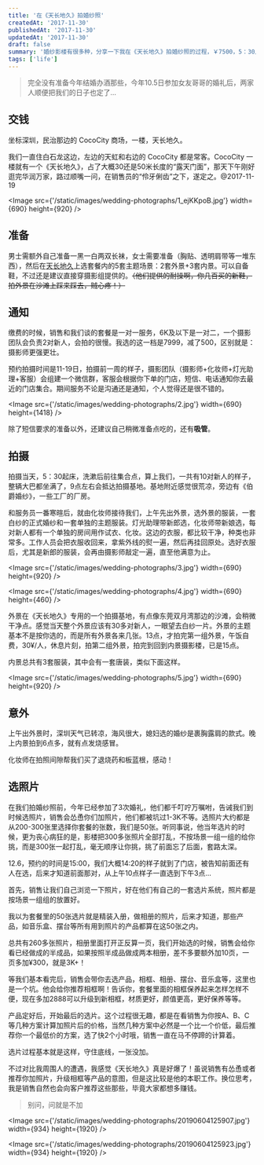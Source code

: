 ```yaml
---
title: '在《天长地久》拍婚纱照'
createdAt: '2017-11-30'
publishedAt: '2017-11-30'
updatedAt: '2017-11-30'
draft: false
summary: '婚纱影楼有很多种，分享一下我在《天长地久》拍婚纱照的过程，￥7500，5：30从家出发，21:00结束坐班车回家，超累🙄'
tags: ['life']
---
```


> 完全没有准备今年结婚办酒那些，今年10.5日参加女友哥哥的婚礼后，两家人顺便把我们的日子也定了...

## 交钱

坐标深圳，民治那边的 CocoCity 商场，一楼，天长地久。

我们一直住白石龙这边，左边的天虹和右边的 CocoCity 都是常客。CocoCity 一楼就有一个《天长地久》，占了大概30还是50米长度的“露天门面”，那天下午刚好逛完华润万家，路过顺嘴一问，在销售员的“伶牙俐齿”之下，遂定之。@2017-11-19

<Image src={'/static/images/wedding-photographs/1_ejKKpoB.jpg'} width={690} height={920} />

## 准备

男士需额外自己准备一黑一白两双长袜，女士需要准备（胸贴、透明肩带等一堆东西），然后在[天长地久](http://www.szforever.com.cn/gallery/six/)上选套餐内的5套主题场景：2套外景+3套内景。可以自备鞋，不过还是建议直接穿摄影组提供的。~~（他们提供的耐操啊，你几百买的新鞋，拍外景在沙滩上踩来踩去，贼心疼！）~~

## 通知

缴费的时候，销售和我们谈的套餐是一对一服务，6K及以下是一对二，一个摄影团队会负责2对新人，会拍的很慢。我选的这一档是7999，减了500，区别就是：摄影师更强更壮。

预约拍摄时间是11-19日，拍摄前一周的样子，摄影团队（摄影师+化妆师+灯光助理+客服）会组建一个微信群，客服会根据你下单的门店，短信、电话通知你去最近的门店集合。期间服务不论是沟通还是通知，个人觉得还是很不错的。

<Image src={'/static/images/wedding-photographs/2.jpg'} width={690} height={1418} />

除了短信要求的准备以外，还建议自己稍微准备点吃的，还有**吸管**。

## 拍摄

拍摄当天，5：30起床，洗漱后前往集合点，算上我们，一共有10对新人的样子，整辆大巴都坐满了，9点左右会抵达拍摄基地。基地附近感觉很荒凉，旁边有《伯爵婚纱》，一些工厂的厂房。

和服务员一番寒暄后，就由化妆师接待我们，上午先出外景，选外景的服装，一套白纱的正式婚纱和一套单独的主题服装。灯光助理带新郎选，化妆师带新娘选，每对新人都有一个单独的房间用作试衣、化妆。这边的衣服，都比较干净，种类也非常多。工作人员会把衣服收回来，拿紫外线的熨一遍，然后再挂回原处。选好衣服后，尤其是新郎的服装，会再由摄影师敲定一遍，直至他满意为止。

<Image src={'/static/images/wedding-photographs/3.jpg'} width={690} height={920} />

<Image src={'/static/images/wedding-photographs/4.jpg'} width={690} height={460} />

外景在《天长地久》专用的一个拍摄基地，有点像东莞双月湾那边的沙滩，会稍微干净点。感觉当天整个外景应该有30多对新人，一眼望去白纱一片。外景的主题基本不是按你选的，而是所有外景各来几张。13点，才拍完第一组外景，午饭自费，30¥/人，休息片刻，拍第二组外景，拍完到回到内景摄影楼，已是15点。

内景总共有3套服装，其中会有一套唐装，类似下面这样。

<Image src={'/static/images/wedding-photographs/5.jpg'} width={690} height={920} />

## 意外

上午出外景时，深圳天气已转凉，海风很大，媳妇选的婚纱是裹胸露肩的款式。晚上内景拍到6点多，就有点发烧感冒。

化妆师在拍照间隙帮我们买了退烧药和板蓝根，感动！

## 选照片

在我们拍婚纱照前，今年已经参加了3次婚礼，他们都千叮咛万嘱咐，告诫我们到时候选照片，销售会怂恿你们加照片，他们都被坑过1-3K不等。选照片大约都是从200-300张里选择你套餐的张数，我们是50张。听同事说，他当年选片的时候，更为丧心病狂的是，影楼把300多张照片全部打乱，不按场景一组一组的给你挑，而是300张一起打乱，毫无顺序让你挑，挑了前面忘了后面，套路太深。

12.6，预约的时间是15:00，我们大概14:20的样子就到了门店，被告知前面还有人在选，后来才知道前面那对，从上午10点样子一直选到下午3点...

首先，销售让我们自己浏览一下照片，好在他们有自己的一套选片系统，照片都是按场景一组组的放置好。

我以为套餐里的50张选片就是精装入册，做相册的照片，后来才知道，那些产品，如音乐盒、摆台等所有用到照片的产品都算在这50张之内。

总共有260多张照片，相册里面打开正反算一页，我们开始选的时候，销售会给你看已经做成的半成品，如果按照半成品做成两本相册，差不多要额外加10页，一页多加¥300，就是3K+！

等我们基本看完后，销售会带你去选产品，相框、相册、摆台、音乐盒等，这里也是一个坑。他会给你推荐相框啊！告诉你，套餐里面的相框保养起来怎样怎样不便，现在多加2888可以升级到新相框，材质更好，颜值更高，更好保养等等。

产品定好后，开始最后的选片。这个过程很无趣，都是在看销售为你按A、B、C等几种方案计算加照片后的价格，当然几种方案中必然是一个比一个价低，最后推荐你一个最低价的方案，选了快2个小时哦，销售一直在马不停蹄的计算着。

选片过程基本就是这样，守住底线，一张没加。

不过对比我周围人的遭遇，我感觉《天长地久》真是好爆了！虽说销售有怂恿或者推荐你加照片，升级相框等产品的意图，但是这比较是他的本职工作。换位思考，我是销售自然也会向客户推荐这些那些，毕竟大家都想多赚钱。

>别问，问就是不加

<Image src={'/static/images/wedding-photographs/20190604125907.jpg'} width={934} height={1920} />

<Image src={'/static/images/wedding-photographs/20190604125923.jpg'} width={934} height={1920} />


